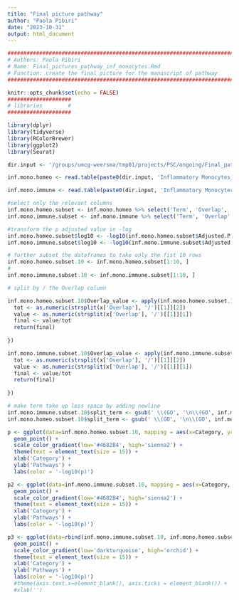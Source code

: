 ```yaml
---
title: "Final picture pathway"
author: "Paola Pibiri"
date: "2023-10-31"
output: html_document
---
```


```r
###################################################################################################################
# Authors: Paola Pibiri
# Name: Final_pictures_pathway_inf_monocytes.Rmd
# Function: create the final picture for the manuscript of pathway
###################################################################################################################
```


```r
knitr::opts_chunk$set(echo = FALSE)
####################
# libraries        #
####################

library(dplyr)
library(tidyverse)
library(RColorBrewer)
library(ggplot2)
library(Seurat)
```


```r

dir.input <- '/groups/umcg-weersma/tmp01/projects/PSC/ongoing/Final_pathway_pictures/input_pathway_picture/inflammatory_monocytes/'

inf.mono.homeo <- read.table(paste0(dir.input, 'Inflammatory Monocytes_PSC_I_up_GO_categories_homeostasis.tsv'), header = T, sep = '\t', dec = ',')

inf.mono.immune <- read.table(paste0(dir.input, 'Inflammatory Monocytes_PSC_I_up_GO_categories_immune.tsv'), header = T, sep = '\t', dec = ',')

#select only the relevant columns
inf.mono.homeo.subset <- inf.mono.homeo %>% select('Term', 'Overlap', 'Adjusted.P.value', 'Category')
inf.mono.immune.subset <- inf.mono.immune %>% select('Term', 'Overlap', 'Adjusted.P.value', 'Category')

#transform the p adjusted value in -log
inf.mono.homeo.subset$log10 <- -log10(inf.mono.homeo.subset$Adjusted.P.value)
inf.mono.immune.subset$log10 <- -log10(inf.mono.immune.subset$Adjusted.P.value)

# further subset the dataframes to take only the fist 10 rows 
inf.mono.homeo.subset.10 <- inf.mono.homeo.subset[1:10, ]
#
inf.mono.immune.subset.10 <- inf.mono.immune.subset[1:10, ]

# split by / the Overlap column

inf.mono.homeo.subset.10$Overlap_value <- apply(inf.mono.homeo.subset.10, 1, function(x) {
  tot <- as.numeric(strsplit(x['Overlap'], '/')[[1]][2])
  value <- as.numeric(strsplit(x['Overlap'], '/')[[1]][1])
  final <- value/tot
  return(final)
  
})

inf.mono.immune.subset.10$Overlap_value <- apply(inf.mono.immune.subset.10, 1, function(x) {
  tot <- as.numeric(strsplit(x['Overlap'], '/')[[1]][2])
  value <- as.numeric(strsplit(x['Overlap'], '/')[[1]][1])
  final <- value/tot
  return(final)
  
})

# make term take up less space by adding newline
inf.mono.immune.subset.10$split_term <- gsub(' \\(GO', '\n\\(GO', inf.mono.immune.subset.10$Term)
inf.mono.homeo.subset.10$split_term <- gsub(' \\(GO', '\n\\(GO', inf.mono.homeo.subset.10$Term)

```

```r

p <- ggplot(data=inf.mono.homeo.subset.10, mapping = aes(x=Category, y=split_term, color=log10, size=Overlap_value)) +
  geom_point() +
  scale_color_gradient(low='#4682B4', high='sienna2') + 
  theme(text = element_text(size = 15)) + 
  xlab('Category') + 
  ylab('Pathways') + 
  labs(color = '-log10(p)')

```

```r

p2 <- ggplot(data=inf.mono.immune.subset.10, mapping = aes(x=Category, y=split_term, color=log10, size=Overlap_value)) +
  geom_point() +
  scale_color_gradient(low='#4682B4', high='sienna2') + 
  theme(text = element_text(size = 15)) + 
  xlab('Category') + 
  ylab('Pathways') + 
  labs(color = '-log10(p)') 


```

```r

p3 <- ggplot(data=rbind(inf.mono.immune.subset.10, inf.mono.homeo.subset.10), mapping = aes(x=Category, y=split_term, color=log10, size=Overlap_value)) +
  geom_point() +
  scale_color_gradient(low='darkturquoise', high='orchid') + 
  theme(text = element_text(size = 15)) + 
  xlab('Category') + 
  ylab('Pathways') + 
  labs(color = '-log10(p)') 
  #theme(axis.text.x=element_blank(), axis.ticks = element_blank()) +
  #xlab('')

```
